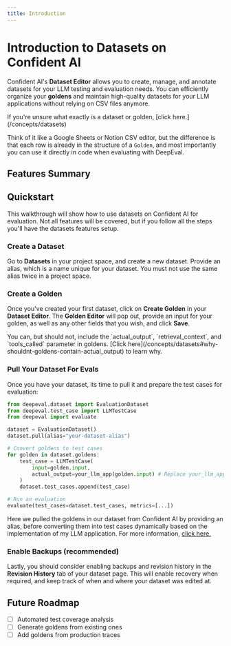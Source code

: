```yaml
---
title: Introduction
---
```



# Introduction to Datasets on Confident AI

Confident AI's **Dataset Editor** allows you to create, manage, and annotate datasets for your LLM testing and evaluation needs. You can efficiently organize your **goldens** and maintain high-quality datasets for your LLM applications without relying on CSV files anymore.

<Callout>
  If you're unsure what exactly is a dataset or golden, [click
  here.](/concepts/datasets)
</Callout>

Think of it like a Google Sheets or Notion CSV editor, but the difference is that each row is already in the structure of a `Golden`, and most importantly you can use it directly in code when evaluating with DeepEval.

## Features Summary

<Cards>
  <Cards.Card
    arrow
    title="Annotate Datasets"
    href="/dataset-editor/annotate-datasets#create-goldens"
  />
  <Cards.Card
    arrow
    title="Import from CSV"
    href="/dataset-editor/dataset-features/import-from-csv"
  />
  <Cards.Card
    arrow
    title="Upload via DeepEval"
    href="/dataset-editor/dataset-features/push-pull-goldens"
  />
  <Cards.Card
    arrow
    title="Custom Columns"
    href="/dataset-editor/dataset-features/custom-columns"
  />
  <Cards.Card
    arrow
    title="Dataset Backups"
    href="/dataset-editor/annotate-datasets#enable-backups--revision-history-recommended"
  />
</Cards>

## Quickstart

This walkthrough will show how to use datasets on Confident AI for evaluation. Not all features will be covered, but if you follow all the steps you'll have the datasets features setup.

### Create a Dataset

Go to **Datasets** in your project space, and create a new dataset. Provide an alias, which is a name unique for your dataset. You must not use the same alias twice in a project space.

### Create a Golden

Once you've created your first dataset, click on **Create Golden** in your **Dataset Editor**. The **Golden Editor** will pop out, provide an input for your golden, as well as any other fields that you wish, and click **Save**.

<Callout>
  You can, but should not, include the `actual_output`, `retrieval_context`, and
  `tools_called` parameter in goldens. [Click
  here](/concepts/datasets#why-shouldnt-goldens-contain-actual_output) to learn
  why.
</Callout>

### Pull Your Dataset For Evals

Once you have your dataset, its time to pull it and prepare the test cases for evaluation:

```python showLineNumbers copy {6, 14, 17}
from deepeval.dataset import EvaluationDataset
from deepeval.test_case import LLMTestCase
from deepeval import evaluate

dataset = EvaluationDataset()
dataset.pull(alias="your-dataset-alias")

# Convert goldens to test cases
for golden in dataset.goldens:
    test_case = LLMTestCase(
        input=golden.input,
        actual_output=your_llm_app(golden.input) # Replace your_llm_app()
    )
    dataset.test_cases.append(test_case)

# Run an evaluation
evaluate(test_cases=dataset.test_cases, metrics=[...])
```

Here we pulled the goldens in our dataset from Confident AI by providing an alias, before converting them into test cases dynamically based on the implementation of my LLM application. For more information, [click here.](/dataset-editor/using-datasets)

### Enable Backups (recommended)

Lastly, you should consider enabling backups and revision history in the **Revision History** tab of your dataset page. This will enable recovery when required, and keep track of when and where your dataset was edited at.

## Future Roadmap

- [ ] Automated test coverage analysis
- [ ] Generate goldens from existing ones
- [ ] Add goldens from production traces
